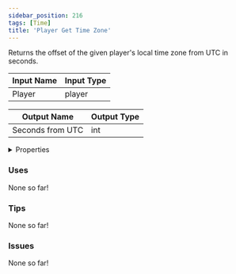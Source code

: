 ```yaml
---
sidebar_position: 216
tags: [Time]
title: 'Player Get Time Zone'
---
```


Returns the offset of the given player's local time zone from UTC in seconds.




<EsbSvg />

| Input Name | Input Type |
|-----------|-----------|
| Player | player |

| Output Name | Output Type |
|-----------|-----------|
| Seconds from UTC | int |


<details>
  <summary>Properties</summary>
  <div>
    <div>
    <table>
      <thead>
        <tr>
          <th>Is beta required?</th>
          <th>❌</th>
        </tr>
        <tr>
          <th>Is this chip a trolling risk?</th>
          <th>❌</th>
        </tr>
        <tr>
          <th>Is this chip a role assignment risk?</th>
          <th>❌</th>
        </tr>
        <tr>
          <th>Chip UUID</th>
          <th>2d675f16-502a-489e-8fed-161935f32c04</th>
        </tr>
      </thead>
    </table>
    </div>
  </div>
</details>

### Uses

None so far!

### Tips

None so far!

### Issues

None so far!